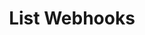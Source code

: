 ---
title: "List Webhooks"
sidebarTitle: "List Webhooks"
openapi: "/openapi.yaml GET /v2/accounts/{account_id}/webhooks"
---